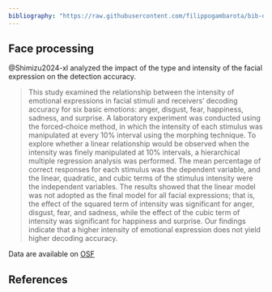 ```yaml
---
bibliography: "https://raw.githubusercontent.com/filippogambarota/bib-database/main/references.bib"
---
```


## Face processing

@Shimizu2024-xl analyzed the impact of the type and intensity of the facial expression on the detection accuracy.

> This study examined the relationship between the intensity of emotional expressions in facial stimuli and receivers' decoding accuracy for six basic emotions: anger, disgust, fear, happiness, sadness, and surprise. A laboratory experiment was conducted using the forced‐choice method, in which the intensity of each stimulus was manipulated at every 10% interval using the morphing technique. To explore whether a linear relationship would be observed when the intensity was finely manipulated at 10% intervals, a hierarchical multiple regression analysis was performed. The mean percentage of correct responses for each stimulus was the dependent variable, and the linear, quadratic, and cubic terms of the stimulus intensity were the independent variables. The results showed that the linear model was not adopted as the final model for all facial expressions; that is, the effect of the squared term of intensity was significant for anger, disgust, fear, and sadness, while the effect of the cubic term of intensity was significant for happiness and surprise. Our findings indicate that a higher intensity of emotional expression does not yield higher decoding accuracy.

Data are available on [OSF](https://osf.io/zhtbj/)

## References